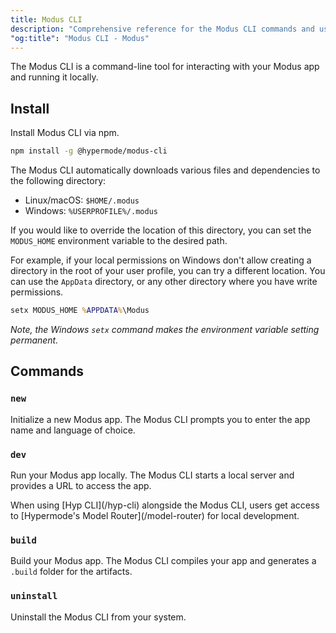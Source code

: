 ```yaml
---
title: Modus CLI
description: "Comprehensive reference for the Modus CLI commands and usage"
"og:title": "Modus CLI - Modus"
---
```


The Modus CLI is a command-line tool for interacting with your Modus app and
running it locally.

## Install

Install Modus CLI via npm.

```sh
npm install -g @hypermode/modus-cli
```

<Info>

The Modus CLI automatically downloads various files and dependencies to the
following directory:

- Linux/macOS: `$HOME/.modus`
- Windows: `%USERPROFILE%/.modus`

If you would like to override the location of this directory, you can set the
`MODUS_HOME` environment variable to the desired path.

For example, if your local permissions on Windows don't allow creating a
directory in the root of your user profile, you can try a different location.
You can use the `AppData` directory, or any other directory where you have write
permissions.

```cmd
setx MODUS_HOME %APPDATA%\Modus
```

_Note, the Windows `setx` command makes the environment variable setting
permanent._

</Info>

## Commands

### `new`

Initialize a new Modus app. The Modus CLI prompts you to enter the app name and
language of choice.

### `dev`

Run your Modus app locally. The Modus CLI starts a local server and provides a
URL to access the app.

<Tip>
  When using [Hyp CLI](/hyp-cli) alongside the Modus CLI, users get access to
  [Hypermode's Model Router](/model-router) for local development.
</Tip>

### `build`

Build your Modus app. The Modus CLI compiles your app and generates a `.build`
folder for the artifacts.

### `uninstall`

Uninstall the Modus CLI from your system.

